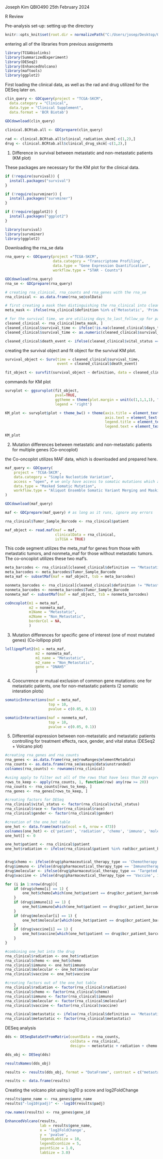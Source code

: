 Joseph Kim
QBIO490
25th February 2024

R Review

Pre-analysis set-up: setting up the directory
```{r setup} 
knitr::opts_knit$set(root.dir = normalizePath("C:/Users/josep/Desktop/QBIO490/qbio_490_joseph_kim/analysis_data/")) 
```

entering all of the libraries from previous assignments
```{r}
library(TCGAbiolinks)
library(SummarizedExperiment)
library(DESeq2)
library(EnhancedVolcano)
library(maftools)
library(ggplot2)
```

First loading the clinical data, as well as the rad and drug utilized for the DESeq later on.
```{r}
clin_query <- GDCquery(project = "TCGA-SKCM",
  data.category = "Clinical",
  data.type = "Clinical Supplement",
  data.format = 'BCR Biotab')

GDCdownload(clin_query)
  
clinical.BCRtab.all <- GDCprepare(clin_query)
  
rad <- clinical.BCRtab.all$clinical_radiation_skcm[-c(1,2),]
drug <- clinical.BCRtab.all$clinical_drug_skcm[-c(1,2),]

```


1. Difference in survival between metastatic and non-metastatic patients (KM plot)

These packages are necessary for the KM plot for the clinical data.
```{r}
if (!require(survival)) {
  install.packages("survival")
}

if (!require(survminer)) {
  install.packages("survminer")
}

if (!require(ggplot2)) {
  install.packages("ggplot2")
}

library(survival)
library(survminer)
library(ggplot2)
```

Downloading the rna_se data
```{r}
rna_query <- GDCquery(project ="TCGA-SKCM",
                      data.category = "Transcriptome Profiling",
                      data.type = "Gene Expression Quantification",
                      workflow.type = "STAR - Counts")

GDCdownload(rna_query)
rna_se <- GDCprepare(rna_query)

# creating rna_clinical, rna_counts and rna_genes with the rna_se
rna_clinical <- as.data.frame(rna_se@colData)

# first creating a mask then distinguishing the rna_clinical into cleaned_clinical if the metastatic status is only either 'metastatic' and 'primary solid tumor', as per instructions.
meta_mask <- ifelse(rna_clinical$definition %in% c('Metastatic', 'Primary solid Tumor'), TRUE, FALSE)

# for the survival time, we are utilizing days_to_last_follow_up for patients still alive, and days_to_death for patients who are dead.
cleaned_clinical <- rna_clinical[meta_mask, ]
cleaned_clinical$survival_time <- ifelse(!is.na(cleaned_clinical$days_to_last_follow_up), cleaned_clinical$days_to_last_follow_up, cleaned_clinical$days_to_death)
cleaned_clinical$survival_time <- as.numeric(cleaned_clinical$survival_time)

cleaned_clinical$death_event <- ifelse(cleaned_clinical$vital_status == 'Alive', TRUE, FALSE)
```

creating the survival object and fit object for the survival KM plot.
```{r}
survival_object <- Surv(time = cleaned_clinical$survival_time,
                        event = cleaned_clinical$death_event)

fit_object <- survfit(survival_object ~ definition, data = cleaned_clinical)
```

commands for KM plot
```{r}
survplot <- ggsurvplot(fit_object,
                       pval=TRUE,
                       ggtheme = theme(plot.margin = unit(c(1,1,1,1), "cm")),
                       legend = 'right')

KM_plot <- survplot$plot + theme_bw() + theme(axis.title = element_text(size=20), 
                                              axis.text = element_text(size=16),
                                              legend.title = element_text(size=14),
                                              legend.text = element_text(size=12))

KM_plot
```


2. Mutation differences between metastatic and non-metastatic patients for multiple genes (Co-oncoplot)

the Co-oncoplot utilizes MAF data, which is downloaded and prepared here.
```{r}
maf_query <- GDCquery(
    project = 'TCGA-SKCM', 
    data.category = "Simple Nucleotide Variation", 
    access = "open", # we only have access to somatic mutations which are open access
    data.type = "Masked Somatic Mutation", 
    workflow.type = "Aliquot Ensemble Somatic Variant Merging and Masking"
)

GDCdownload(maf_query)

maf <- GDCprepare(maf_query) # as long as it runs, ignore any errors

rna_clinical$Tumor_Sample_Barcode <- rna_clinical$patient

maf_object <- read.maf(maf = maf, 
                       clinicalData = rna_clinical,
                       isTCGA = TRUE)
```

This code segment utilizes the meta_maf for genes from those with metastatic tumors, and nonmeta_maf for those without metastatic tumors. The co-oncoplot utilizes these two maf's.
```{r}
meta_barcodes <- rna_clinical[cleaned_clinical$definition == "Metastatic", ]
meta_barcodes <- meta_barcodes$Tumor_Sample_Barcode
meta_maf <- subsetMaf(maf = maf_object, tsb = meta_barcodes)

nonmeta_barcodes <- rna_clinical[cleaned_clinical$definition != "Metastatic", ]
nonmeta_barcodes <- nonmeta_barcodes$Tumor_Sample_Barcode
nonmeta_maf <- subsetMaf(maf = maf_object, tsb = nonmeta_barcodes)

coOncoplot(m1 = meta_maf,
           m2 = nonmeta_maf,
           m1Name = "Metastatic",
           m2Name = "Non_Metastatic",
           borderCol = NA,
           )
```



3. Mutation differences for specific gene of interest (one of most mutated genes) (Co-lollipop plot)

```{r}
lollipopPlot2(m1 = meta_maf, 
              m2 = nonmeta_maf,
              m1_name = "Metastatic",
              m2_name = "Non_Metastatic",
              gene = "DNAH5"
              )
```



4. Coocurrence or mutual exclusion of common gene mutations: one for metastatic patients, one for non-metastatic patients (2 somatic interation plots)
```{r}
somaticInteractions(maf = meta_maf,
                    top = 10,
                    pvalue = c(0.05, 0.1))

somaticInteractions(maf = nonmeta_maf,
                    top = 10,
                    pvalue = c(0.05, 0.1))

```



5. Differential expression between non-metastatic and metastatic patients controlling for treatment effects, race, gender, and vital status (DESeq2 + Volcano plot)
```{r}
#creating rna_genes and rna_counts
rna_genes <- as.data.frame(rna_se@rowRanges@elementMetadata)
rna_counts <- as.data.frame(rna_se@assays@data$unstranded)
colnames(rna_counts) <- rownames(rna_clinical)

#using apply to filter out all of the rows that have less than 20 expression
rows_to_keep <- apply(rna_counts, 1, function(row) any(row >= 20))
rna_counts <- rna_counts[rows_to_keep, ]
rna_genes <- rna_genes[rows_to_keep, ]

#creating factors for DESeq
rna_clinical$vital_status <- factor(rna_clinical$vital_status)
rna_clinical$race <- factor(rna_clinical$race)
rna_clinical$gender <- factor(rna_clinical$gender)

#creation of the one_hot table
one_hot <- data.frame(matrix(ncol = 6, nrow = 473))
colnames(one_hot) <- c('patient', 'radiation', 'chemo', 'immuno', 'molecular', 'vaccine')
one_hot[] <- 0

one_hot$patient <- rna_clinical$patient
one_hot$radiation <- ifelse(rna_clinical$patient %in% rad$bcr_patient_barcode, 1, 0)


drug$chemo <- ifelse(drug$pharmaceutical_therapy_type == 'Chemotherapy', 1, 0)
drug$immuno <- ifelse(drug$pharmaceutical_therapy_type == 'Immunotherapy', 1, 0)
drug$molecular <- ifelse(drug$pharmaceutical_therapy_type == 'Targeted Molecular therapy', 1, 0)
drug$vaccine <- ifelse(drug$pharmaceutical_therapy_type == 'Vaccine', 1, 0)

for (i in 1:nrow(drug)){
    if (drug$chemo[i] == 1) {
        one_hot$chemo[which(one_hot$patient == drug$bcr_patient_barcode[i])] = 1
    }
    if (drug$immuno[i] == 1) {
        one_hot$immuno[which(one_hot$patient == drug$bcr_patient_barcode[i])] = 1
    }
    if (drug$molecular[i] == 1) {
        one_hot$molecular[which(one_hot$patient == drug$bcr_patient_barcode[i])] = 1
    }
    if (drug$vaccine[i] == 1) {
        one_hot$vaccine[which(one_hot$patient == drug$bcr_patient_barcode[i])] = 1
    }
}

#combining one_hot into the drug
rna_clinical$radiation <- one_hot$radiation
rna_clinical$chemo <- one_hot$chemo
rna_clinical$immuno <- one_hot$immuno
rna_clinical$molecular <- one_hot$molecular
rna_clinical$vaccine <- one_hot$vaccine

#creating factors out of the one_hot table
rna_clinical$radiation <- factor(rna_clinical$radiation)
rna_clinical$chemo <- factor(rna_clinical$chemo)
rna_clinical$immuno <- factor(rna_clinical$immuno)
rna_clinical$molecular <- factor(rna_clinical$molecular)
rna_clinical$vaccine <- factor(rna_clinical$vaccine)

rna_clinical$metastatic <- ifelse(rna_clinical$definition == 'Metastatic', TRUE, FALSE)
rna_clinical$metastatic <- factor(rna_clinical$metastatic)
```

DESeq analysis
```{r}
dds <- DESeqDataSetFromMatrix(countData = rna_counts,
                              colData = rna_clinical,
                              design= ~ metastatic + radiation + chemo + immuno + molecular + vaccine + race + gender + vital_status)

dds_obj <- DESeq(dds)

resultsNames(dds_obj)

results <- results(dds_obj, format = "DataFrame", contrast = c("metastatic", "FALSE" , "TRUE"))

results <- data.frame(results)
```

Creating the volcano plot using log10 p score and log2FoldChange
```{r}
results$gene_name <- rna_genes$gene_name
results$"-log10(padj)" <- -log10(results$padj) 

row.names(results) <- rna_genes$gene_id
```

```{r}
EnhancedVolcano(results,
                lab = results$gene_name,
                x = 'log2FoldChange',
                y = 'pvalue',
                legendLabSize = 10,
                legendIconSize = 5,
                pointSize = 1.0,
                labSize = 3.0)
```

